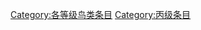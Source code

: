 {{catmore1|[[WikiProject:鸟类|WikiProject:鸟类]]}}
{{Articles by Quality|topic=鸟类|project=鸟类|format=TOC}}
{{empty category}}

[[Category:各等级鸟类条目|Category:各等级鸟类条目]]
[[Category:丙级条目|Category:丙级条目]]